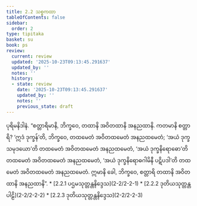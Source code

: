 ```yaml
---
title: 2.2 သစ္စကထာ
tableOfContents: false
sidebar:
  order: 2
type: tipitaka
basket: su
book: ps
review:
  current: review
  updated: '2025-10-23T09:13:45.291637'
  updated_by: ''
  notes: ''
  history:
  - state: review
    date: '2025-10-23T09:13:45.291637'
    updated_by: ''
    notes: ''
    previous_state: draft
---
```



<ReviewStatus review={frontmatter.review} showDetails={true} />

<HypothesisAnnotation frontmatter={frontmatter} />

<DynamicBreadcrumb />

<Division number="8" book="ps" e="ch" v="26" p="10">

<Paragraph number="1376" book="ps">
ပုရိမနိဒါနံ. “စတ္တာရိမာနိ, ဘိက္ခဝေ, တထာနိ အဝိတထာနိ အနညထာနိ. ကတမာနိ စတ္တာရိ? ‘ဣဒံ ဒုက္ခန်’တိ, ဘိက္ခဝေ, တထမေတံ အဝိတထမေတံ အနညထမေတံ; ‘အယံ ဒုက္ခသမုဒယော’တိ တထမေတံ အဝိတထမေတံ အနညထမေတံ, ‘အယံ ဒုက္ခနိရောဓော’တိ တထမေတံ အဝိတထမေတံ အနညထမေတံ, ‘အယံ ဒုက္ခနိရောဓဂါမိနီ ပဋိပဒါ’တိ တထမေတံ အဝိတထမေတံ အနညထမေတံ. ဣမာနိ ခေါ, ဘိက္ခဝေ, စတ္တာရိ တထာနိ အဝိတထာနိ အနညထာနိ”.

</Paragraph>
</Division>

<TableOfContents book="ps" section="2.2">
* [2.2.1 ပဌမသုတ္တန္တနိဒ္ဒေသ](2-2/2-2-1)
* [2.2.2 ဒုတိယသုတ္တန္တပါဠိ](2-2/2-2-2)
* [2.2.3 ဒုတိယသုတ္တန္တနိဒ္ဒေသ](2-2/2-2-3)
</TableOfContents>